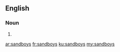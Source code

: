 ==English==

===Noun===
{{head|en|plural}}

# {{plural of|sandboy|lang=en|nocat=1}}

[[ar:sandboys]]
[[fr:sandboys]]
[[ku:sandboys]]
[[my:sandboys]]